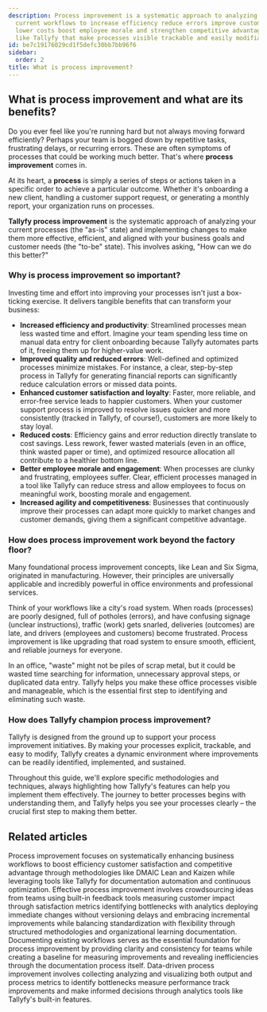 ```yaml
---
description: Process improvement is a systematic approach to analyzing and enhancing
  current workflows to increase efficiency reduce errors improve customer satisfaction
  lower costs boost employee morale and strengthen competitive advantage through tools
  like Tallyfy that make processes visible trackable and easily modifiable.
id: be7c19176029cd1f5defc30bb7bb96f6
sidebar:
  order: 2
title: What is process improvement?
---
```


## What is process improvement and what are its benefits?

Do you ever feel like you're running hard but not always moving forward efficiently? Perhaps your team is bogged down by repetitive tasks, frustrating delays, or recurring errors. These are often symptoms of processes that could be working much better. That's where **process improvement** comes in.

At its heart, a **process** is simply a series of steps or actions taken in a specific order to achieve a particular outcome. Whether it's onboarding a new client, handling a customer support request, or generating a monthly report, your organization runs on processes.

**Tallyfy process improvement** is the systematic approach of analyzing your current processes (the "as-is" state) and implementing changes to make them more effective, efficient, and aligned with your business goals and customer needs (the "to-be" state). This involves asking, "How can we do this better?"

### Why is process improvement so important?

Investing time and effort into improving your processes isn't just a box-ticking exercise. It delivers tangible benefits that can transform your business:

-   **Increased efficiency and productivity**: Streamlined processes mean less wasted time and effort. Imagine your team spending less time on manual data entry for client onboarding because Tallyfy automates parts of it, freeing them up for higher-value work.
-   **Improved quality and reduced errors**: Well-defined and optimized processes minimize mistakes. For instance, a clear, step-by-step process in Tallyfy for generating financial reports can significantly reduce calculation errors or missed data points.
-   **Enhanced customer satisfaction and loyalty**: Faster, more reliable, and error-free service leads to happier customers. When your customer support process is improved to resolve issues quicker and more consistently (tracked in Tallyfy, of course!), customers are more likely to stay loyal.
-   **Reduced costs**: Efficiency gains and error reduction directly translate to cost savings. Less rework, fewer wasted materials (even in an office, think wasted paper or time), and optimized resource allocation all contribute to a healthier bottom line.
-   **Better employee morale and engagement**: When processes are clunky and frustrating, employees suffer. Clear, efficient processes managed in a tool like Tallyfy can reduce stress and allow employees to focus on meaningful work, boosting morale and engagement.
-   **Increased agility and competitiveness**: Businesses that continuously improve their processes can adapt more quickly to market changes and customer demands, giving them a significant competitive advantage.

### How does process improvement work beyond the factory floor?

Many foundational process improvement concepts, like Lean and Six Sigma, originated in manufacturing. However, their principles are universally applicable and incredibly powerful in office environments and professional services.

Think of your workflows like a city's road system. When roads (processes) are poorly designed, full of potholes (errors), and have confusing signage (unclear instructions), traffic (work) gets snarled, deliveries (outcomes) are late, and drivers (employees and customers) become frustrated. Process improvement is like upgrading that road system to ensure smooth, efficient, and reliable journeys for everyone.

In an office, "waste" might not be piles of scrap metal, but it could be wasted time searching for information, unnecessary approval steps, or duplicated data entry. Tallyfy helps you make these office processes visible and manageable, which is the essential first step to identifying and eliminating such waste.

### How does Tallyfy champion process improvement?

Tallyfy is designed from the ground up to support your process improvement initiatives. By making your processes explicit, trackable, and easy to modify, Tallyfy creates a dynamic environment where improvements can be readily identified, implemented, and sustained.

Throughout this guide, we'll explore specific methodologies and techniques, always highlighting how Tallyfy's features can help you implement them effectively. The journey to better processes begins with understanding them, and Tallyfy helps you see your processes clearly – the crucial first step to making them better.


## Related articles
<CardGrid>
<LinkTitleCard header="<b>How To > Process improvement</b>" href="/products/pro/tutorials/how-to/process-improvement/" > Process improvement focuses on systematically enhancing business workflows to boost efficiency customer satisfaction and competitive advantage through methodologies like DMAIC Lean and Kaizen while leveraging tools like Tallyfy for documentation automation and continuous optimization. </LinkTitleCard>
<LinkTitleCard header="<b>How To > Improve processes effectively</b>" href="/products/pro/tutorials/how-to/improve-processes-effectively/" > Effective process improvement involves crowdsourcing ideas from teams using built-in feedback tools measuring customer impact through satisfaction metrics identifying bottlenecks with analytics deploying immediate changes without versioning delays and embracing incremental improvements while balancing standardization with flexibility through structured methodologies and organizational learning documentation. </LinkTitleCard>
<LinkTitleCard header="<b>Process Improvement > Understand your current processes with Tallyfy</b>" href="/products/pro/tutorials/how-to/process-improvement/understanding-your-current-processes-with-tallyfy/" > Documenting existing workflows serves as the essential foundation for process improvement by providing clarity and consistency for teams while creating a baseline for measuring improvements and revealing inefficiencies through the documentation process itself. </LinkTitleCard>
<LinkTitleCard header="<b>Process Improvement > Gather data and use Tallyfy analytics</b>" href="/products/pro/tutorials/how-to/process-improvement/gathering-data-and-using-tallyfy-analytics-for-insights/" > Data-driven process improvement involves collecting analyzing and visualizing both output and process metrics to identify bottlenecks measure performance track improvements and make informed decisions through analytics tools like Tallyfy's built-in features. </LinkTitleCard>
</CardGrid>
